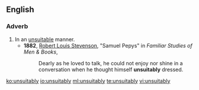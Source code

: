 ==English==

===Adverb===
{{en-adv}}

# In an [[unsuitable]] manner.
#* '''1882''', [[w:Robert_Louis_Stevenson|Robert Louis Stevenson]], "Samuel Pepys" in ''Familiar Studies of Men & Books'', 
#*: Dearly as he loved to talk, he could not enjoy nor shine in a conversation when he thought himself '''unsuitably''' dressed.

[[ko:unsuitably]]
[[io:unsuitably]]
[[ml:unsuitably]]
[[te:unsuitably]]
[[vi:unsuitably]]